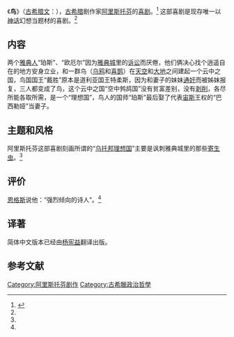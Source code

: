 《'''鸟'''》（[[古希腊文|古希腊文]]：{{lang|grc|Ὄρνιθες}}），[[古希腊|古希腊]]剧作家[[阿里斯托芬|阿里斯托芬]]的[[喜剧|喜剧]]。<ref name="panda" >{{cite book |author=王石波、易漱泉 |title=《简明外国文学教程》|year=1986-02-01 |publisher=湖南师范大学出版社 |location=长沙市 |pages=30-31 |isbn= |language=zh-hans}}</ref>
这部喜剧是现存唯一以[[神话|神话]]幻想当题材的喜剧。<ref name="panda" />

==内容==
两个[[雅典人|雅典人]]“珀斯”、“欧厄尔”因为[[雅典城|雅典城]]里的[[诉讼|诉讼]]而厌倦，他们俩决心找个逍遥自在的地方安身立业，和一群鸟（[[乌鸦|乌鸦]]和[[喜鹊|喜鹊]]）在[[天空|天空]]和[[大地|大地]]之间建起一个云中之国，鸟国国王“戴胜”原本是道利亚国王特柔斯，因为和妻子的妹妹[[通奸|通奸]]而被姊妹报复，三人都变成了鸟，这个云中之国“空中鹁鸪国”没有贫富差别，没有[[剥削|剥削]]，各尽所能各取所需，是一个“理想国”，鸟人的国师“珀斯”最后娶了代表[[宙斯|宙斯]]王权的“巴西勒娅”当妻子。

==主题和风格==
阿里斯托芬这部喜剧刻画所谓的“[[乌托邦|乌托邦]][[理想国|理想国]]”主要是讽刺雅典城里的那些[[寄生虫|寄生虫]]。<ref name="panda" />

==评价==
[[恩格斯|恩格斯]]说他：“强烈倾向的诗人”。<ref name="panda" />

==译著==
简体中文版本已经由[[杨宪益|杨宪益]]翻译出版。

==参考文献==
{{reflist}}



{{DEFAULTSORT:N鸟}}
[[Category:阿里斯托芬剧作|Category:阿里斯托芬剧作]]
[[Category:古希臘政治哲學|Category:古希臘政治哲學]]